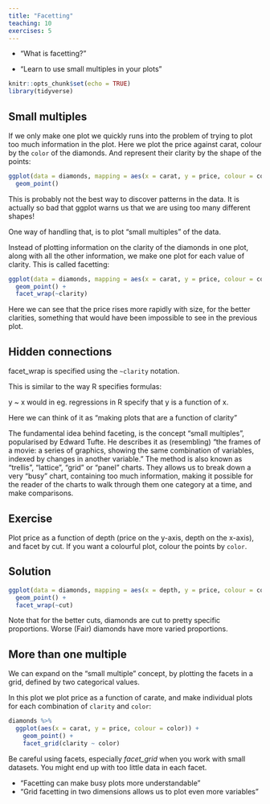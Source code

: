 ```yaml
---
title: "Facetting"
teaching: 10
exercises: 5
---
```


:::: questions
- "What is facetting?"
::::
  
:::: objectives
- "Learn to use small multiples in your plots"

::::
  



```r
knitr::opts_chunk$set(echo = TRUE)
library(tidyverse)
```

## Small multiples

If we only make one plot we quickly runs into the problem of trying to plot 
too much information in the plot. Here we plot the price against carat,
colour by the `color` of the diamonds. And represent their clarity by the
shape of the points:

```r
ggplot(data = diamonds, mapping = aes(x = carat, y = price, colour = color, shape = clarity)) +
  geom_point()
```

This is probably not the best way to discover patterns in the data. It is 
actually so bad that ggplot warns us that we are using too many different shapes!

One way of handling that, is to plot "small multiples" of the data. 

Instead of plotting information on the clarity of the diamonds in one plot,
along with all the other information, we make one plot for each value of 
clarity. This is called facetting:

```r
ggplot(data = diamonds, mapping = aes(x = carat, y = price, colour = color)) +
  geom_point() +
  facet_wrap(~clarity)
```
Here we can see that the price rises more rapidly with size, for the better 
clarities, something that would have been impossible to see in the previous plot.

:::: callout
## Hidden connections

facet_wrap is specified using the `~clarity` notation. 
 
This is similar to the way R specifies formulas:
 
y ~ x would in eg. regressions in R specify that y is a function of x. 
 
Here we can think of it as "making plots that are a function of clarity"

::::

The fundamental idea behind faceting, is the concept "small multiples", popularised
by Edward Tufte. He describes it as (resembling) "the frames of a movie: a series 
of graphics, showing the same combination of variables, indexed by changes in 
another variable.” The method is also known as "trellis", "lattice", "grid" or
"panel" charts. They allows us to break down a very "busy" chart, containing too
much information, making it possible for the reader of the charts to walk
through them one category at a time, and make comparisons.


:::: challenge
## Exercise

Plot price as a function of depth (price on the y-axis, depth on the x-axis),
and facet by cut. If you want a colourful plot, colour the points
by `color`.

:::: solution
## Solution

```r
ggplot(data = diamonds, mapping = aes(x = depth, y = price, colour = color)) +
  geom_point() +
  facet_wrap(~cut)

```


Note that for the better cuts, diamonds are cut to pretty
specific proportions. Worse (Fair) diamonds have more 
varied proportions.

::::
::::

## More than one multiple

We can expand on the "small multiple" concept, by plotting the
facets in a grid, defined by two categorical values.

In this plot we plot price as a function of carate, and 
make individual plots for each combination of `clarity` and `color`:

```r
diamonds %>% 
  ggplot(aes(x = carat, y = price, colour = color)) +
    geom_point() +
    facet_grid(clarity ~ color)
```

Be careful using facets, especially *facet_grid* when you work
with small datasets. You might end up with too little data in 
each facet.


:::: keypoints
- "Facetting can make busy plots more understandable"
- "Grid facetting in two dimensions allows us to plot even more variables"
::::
